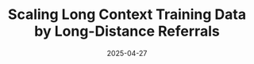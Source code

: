 ---
title: "Scaling Long Context Training Data by Long-Distance Referrals"
date: '2025-04-27'
tags: ['ICLR2025']
draft: false
authors: ["Yonghao Zhuang*", "Lanxiang Hu*", "Longfei Yun", "Souvik Kundu", "Zhengzhong Liu", "Eric P. Xing", "Hao Zhang"]
canonicalUrl: https://arxiv.org/pdf/2403.00835.pdf
---